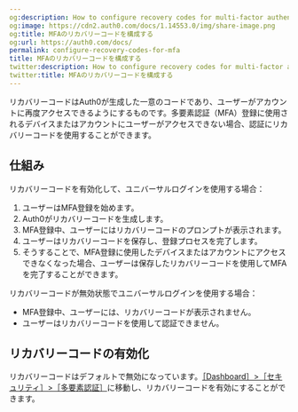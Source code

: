 ```yaml
---
og:description: How to configure recovery codes for multi-factor authentication.
og:image: https://cdn2.auth0.com/docs/1.14553.0/img/share-image.png
og:title: MFAのリカバリーコードを構成する
og:url: https://auth0.com/docs/
permalink: configure-recovery-codes-for-mfa
title: MFAのリカバリーコードを構成する
twitter:description: How to configure recovery codes for multi-factor authentication.
twitter:title: MFAのリカバリーコードを構成する
---
```


リカバリーコードはAuth0が生成した一意のコードであり、ユーザーがアカウントに再度アクセスできるようにするものです。多要素認証（MFA）登録に使用されるデバイスまたはアカウントにユーザーがアクセスできない場合、認証にリカバリーコードを使用することができます。

## 仕組み

リカバリーコードを有効化して、ユニバーサルログインを使用する場合：

1. ユーザーはMFA登録を始めます。
2. Auth0がリカバリーコードを生成します。
3. MFA登録中、ユーザーにはリカバリーコードのプロンプトが表示されます。
4. ユーザーはリカバリーコードを保存し、登録プロセスを完了します。
5. そうすることで、MFA登録に使用したデバイスまたはアカウントにアクセスできなくなった場合、ユーザーは保存したリカバリーコードを使用してMFAを完了することができます。

リカバリーコードが無効状態でユニバーサルログインを使用する場合：

* MFA登録中、ユーザーには、リカバリーコードが表示されません。
* ユーザーはリカバリーコードを使用して認証できません。

## リカバリーコードの有効化

リカバリーコードはデフォルトで無効になっています。[［Dashboard］>［セキュリティ］>［多要素認証］](%24%7Bmanage_url%7D/#/security/mfa)に移動し、リカバリーコードを有効にすることができます。